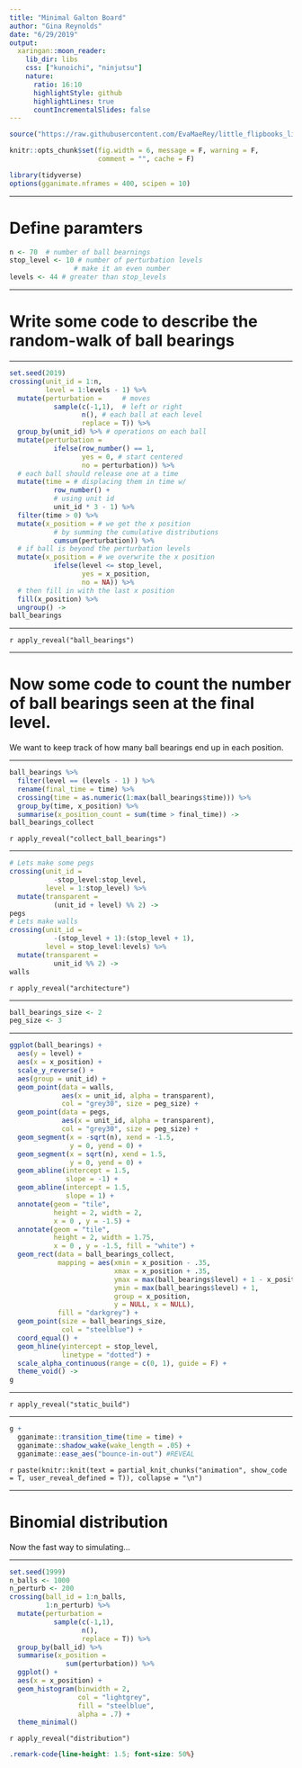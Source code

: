 ```yaml
---
title: "Minimal Galton Board"
author: "Gina Reynolds"
date: "6/29/2019"
output:
  xaringan::moon_reader:
    lib_dir: libs
    css: ["kunoichi", "ninjutsu"]
    nature:
      ratio: 16:10
      highlightStyle: github
      highlightLines: true
      countIncrementalSlides: false
---
```


```r
source("https://raw.githubusercontent.com/EvaMaeRey/little_flipbooks_library/master/xaringan_reveal_parentheses_balanced.R")
```


```r
knitr::opts_chunk$set(fig.width = 6, message = F, warning = F, 
                      comment = "", cache = F)
```




```r
library(tidyverse)
options(gganimate.nframes = 400, scipen = 10)
```

---

# Define paramters

```r
n <- 70  # number of ball bearnings 
stop_level <- 10 # number of perturbation levels 
                # make it an even number
levels <- 44 # greater than stop_levels
```


---

# Write some code to describe the random-walk of ball bearings

---

```r
set.seed(2019)
crossing(unit_id = 1:n, 
         level = 1:levels - 1) %>% 
  mutate(perturbation =     # moves
           sample(c(-1,1),  # left or right
                  n(), # each ball at each level 
                  replace = T)) %>%
  group_by(unit_id) %>% # operations on each ball
  mutate(perturbation = 
           ifelse(row_number() == 1, 
                  yes = 0, # start centered
                  no = perturbation)) %>% 
  # each ball should release one at a time
  mutate(time = # displacing them in time w/ 
           row_number() + 
           # using unit id
           unit_id * 3 - 1) %>% 
  filter(time > 0) %>% 
  mutate(x_position = # we get the x position
           # by summing the cumulative distributions
           cumsum(perturbation)) %>% 
  # if ball is beyond the perturbation levels
  mutate(x_position = # we overwrite the x position
           ifelse(level <= stop_level,
                  yes = x_position, 
                  no = NA)) %>% 
  # then fill in with the last x position
  fill(x_position) %>% 
  ungroup() ->
ball_bearings
```



---

`r apply_reveal("ball_bearings")`

---

# Now some code to count the number of ball bearings seen at the final level.

We want to keep track of how many ball bearings end up in each position.

---

```r
ball_bearings %>% 
  filter(level == (levels - 1) ) %>% 
  rename(final_time = time) %>% 
  crossing(time = as.numeric(1:max(ball_bearings$time))) %>% 
  group_by(time, x_position) %>% 
  summarise(x_position_count = sum(time > final_time)) ->
ball_bearings_collect
```

`r apply_reveal("collect_ball_bearings")`


---

```r
# Lets make some pegs
crossing(unit_id = 
           -stop_level:stop_level, 
         level = 1:stop_level) %>% 
  mutate(transparent = 
           (unit_id + level) %% 2) ->
pegs
# Lets make walls
crossing(unit_id = 
           -(stop_level + 1):(stop_level + 1), 
         level = stop_level:levels) %>% 
  mutate(transparent = 
           unit_id %% 2) ->
walls
```


`r apply_reveal("architecture")`


---

```r
ball_bearings_size <- 2
peg_size <- 3
```

---

```r
ggplot(ball_bearings) +
  aes(y = level) +
  aes(x = x_position) +
  scale_y_reverse() +
  aes(group = unit_id) +
  geom_point(data = walls, 
             aes(x = unit_id, alpha = transparent), 
             col = "grey30", size = peg_size) +
  geom_point(data = pegs, 
             aes(x = unit_id, alpha = transparent), 
             col = "grey30", size = peg_size) +
  geom_segment(x = -sqrt(n), xend = -1.5, 
               y = 0, yend = 0) +
  geom_segment(x = sqrt(n), xend = 1.5, 
               y = 0, yend = 0) +
  geom_abline(intercept = 1.5, 
              slope = -1) +
  geom_abline(intercept = 1.5, 
              slope = 1) +
  annotate(geom = "tile", 
           height = 2, width = 2, 
           x = 0 , y = -1.5) +
  annotate(geom = "tile", 
           height = 2, width = 1.75, 
           x = 0 , y = -1.5, fill = "white") +
  geom_rect(data = ball_bearings_collect,
            mapping = aes(xmin = x_position - .35, 
                          xmax = x_position + .35,
                          ymax = max(ball_bearings$level) + 1 - x_position_count*1.5,
                          ymin = max(ball_bearings$level) + 1,
                          group = x_position, 
                          y = NULL, x = NULL),
            fill = "darkgrey") +
  geom_point(size = ball_bearings_size, 
             col = "steelblue") +
  coord_equal() +
  geom_hline(yintercept = stop_level, 
             linetype = "dotted") +
  scale_alpha_continuous(range = c(0, 1), guide = F) +
  theme_void() ->
g
```

---

`r apply_reveal("static_build")`

---

```r
g +  
  gganimate::transition_time(time = time) + 
  gganimate::shadow_wake(wake_length = .05) + 
  gganimate::ease_aes("bounce-in-out") #REVEAL
```

`r paste(knitr::knit(text = partial_knit_chunks("animation", show_code = T, user_reveal_defined = T)), collapse = "\n")`

---

# Binomial distribution

Now the fast way to simulating...  

---

```r
set.seed(1999)
n_balls <- 1000
n_perturb <- 200
crossing(ball_id = 1:n_balls, 
         1:n_perturb) %>% 
  mutate(perturbation = 
           sample(c(-1,1), 
                  n(), 
                  replace = T)) %>% 
  group_by(ball_id) %>% 
  summarise(x_position = 
              sum(perturbation)) %>% 
  ggplot() +
  aes(x = x_position) +
  geom_histogram(binwidth = 2, 
                 col = "lightgrey",
                 fill = "steelblue",
                 alpha = .7) +
  theme_minimal()
```

`r apply_reveal("distribution")`










```css
.remark-code{line-height: 1.5; font-size: 50%}
```
